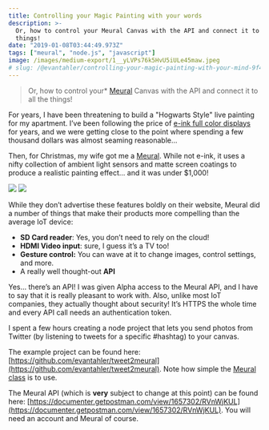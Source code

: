 ```yaml
---
title: Controlling your Magic Painting with your words
description: >-
  Or, how to control your Meural Canvas with the API and connect it to all the
  things!
date: "2019-01-08T03:44:49.973Z"
tags: ["meural", "node.js", "javascript"]
image: /images/medium-export/1__yLVPs76k5HvU5iULe45maw.jpeg
# slug: /@evantahler/controlling-your-magic-painting-with-your-mind-9f476c7c8225
---
```


> Or, how to control your\* [Meural](https://www.meural.com/) Canvas with the API and connect it to all the things!

For years, I have been threatening to build a "Hogwarts Style" live painting for my apartment. I’ve been following the price of [e-ink full color displays](https://www.eink.com/color-technology.html) for years, and we were getting close to the point where spending a few thousand dollars was almost seaming reasonable...

Then, for Christmas, my wife got me a [Meural](https://www.meural.com/). While not e-ink, it uses a nifty collection of ambient light sensors and matte screen coatings to produce a realistic painting effect… and it was under $1,000!

![](/images/medium-export/1__yLVPs76k5HvU5iULe45maw.jpeg)
![](/images/medium-export/1__w17CZTJDosjEqxLxIjefuw.jpeg)

While they don’t advertise these features boldly on their website, Meural did a number of things that make their products more compelling than the average IoT device:

- **SD Card reader**: Yes, you don’t need to rely on the cloud!
- **HDMI Video input**: sure, I guess it’s a TV too!
- **Gesture control:** You can wave at it to change images, control settings, and more.
- A really well thought-out **API**

Yes… there’s an API! I was given Alpha access to the Meural API, and I have to say that it is really pleasant to work with. Also, unlike most IoT companies, they actually thought about security! It’s HTTPS the whole time and every API call needs an authentication token.

I spent a few hours creating a node project that lets you send photos from Twitter (by listening to tweets for a specific #hashtag) to your canvas.

The example project can be found here: [https://github.com/evantahler/tweet2meural](https://github.com/evantahler/tweet2meural). Note how simple the [Meural class](https://github.com/evantahler/tweet2meural/blob/master/lib/meural.js) is to use.

The Meural API (which is **very** subject to change at this point) can be found here: [https://documenter.getpostman.com/view/1657302/RVnWjKUL](https://documenter.getpostman.com/view/1657302/RVnWjKUL). You will need an account and Meural of course.
